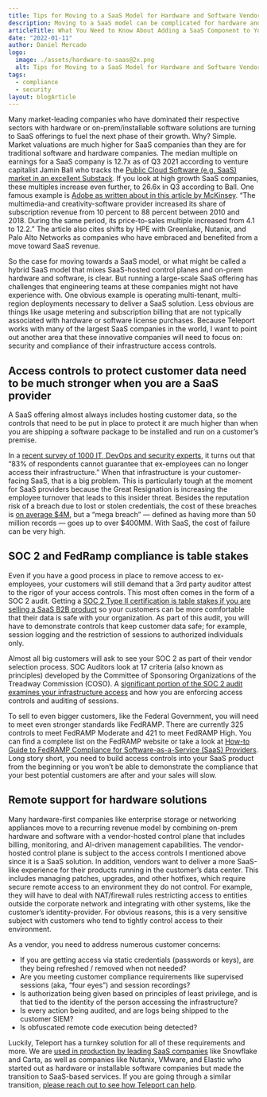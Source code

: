 ```yaml
---
title: Tips for Moving to a SaaS Model for Hardware and Software Vendors
description: Moving to a SaaS model can be complicated for hardware and software vendors. Here is what you need to know.
articleTitle: What You Need to Know About Adding a SaaS Component to Your Hardware or Software Business
date: "2022-01-11"
author: Daniel Mercado
logo:
  image: ./assets/hardware-to-saas@2x.png
  alt: Tips for Moving to a SaaS Model for Hardware and Software Vendors
tags:
  - compliance
  - security
layout: blogArticle
---
```



Many market-leading companies who have dominated their respective sectors with hardware or on-prem/installable software solutions are turning to SaaS offerings to fuel the next phase of their growth. Why? Simple. Market valuations are much higher for SaaS companies than they are for traditional software and hardware companies. The median multiple on earnings for a SaaS company is 12.7x as of Q3 2021 according to venture capitalist Jamin Ball who tracks the [Public Cloud Software (e.g. SaaS) market in an excellent Substack](https://cloudedjudgement.substack.com/p/a-look-back-at-q3-21-public-cloud). If you look at high growth SaaS companies, these multiples increase even further, to 26.6x in Q3 according to Ball. One famous example is [Adobe as written about in this article by McKinsey](https://www.mckinsey.com/industries/technology-media-and-telecommunications/our-insights/hardwares-business-model-shift-finding-a-new-path-forward). “The multimedia-and creativity-software provider increased its share of subscription revenue from 10 percent to 88 percent between 2010 and 2018. During the same period, its price-to-sales multiple increased from 4.1 to 12.2.” The article also cites shifts by HPE with Greenlake, Nutanix, and Palo Alto Networks as companies who have embraced and benefited from a move toward SaaS revenue.

So the case for moving towards a SaaS model, or what might be called a hybrid SaaS model that mixes SaaS-hosted control planes and on-prem hardware and software, is clear. But running a large-scale SaaS offering has challenges that engineering teams at these companies might not have experience with. One obvious example is operating multi-tenant, multi-region deployments necessary to deliver a SaaS solution. Less obvious are things like usage metering and subscription billing that are not typically associated with hardware or software license purchases. Because Teleport works with many of the largest SaaS companies in the world, I want to point out another area that these innovative companies will need to focus on: security and compliance of their infrastructure access controls.

## Access controls to protect customer data need to be much stronger when you are a SaaS provider

A SaaS offering almost always includes hosting customer data, so the controls that need to be put in place to protect it are much higher than when you are shipping a software package to be installed and run on a customer’s premise.

In a [recent survey of 1000 IT, DevOps and security experts,](https://goteleport.com/resources/white-papers/2021-infrastructure-access-report/) it turns out that “83% of respondents cannot guarantee that ex-employees can no longer access their infrastructure.” When that infrastructure is your customer-facing SaaS, that is a big problem. This is particularly tough at the moment for SaaS providers because the Great Resignation is increasing the employee turnover that leads to this insider threat. Besides the reputation risk of a breach due to lost or stolen credentials, the cost of these breaches is [on average $4M](https://www.ibm.com/security/data-breach), but a “mega breach” — defined as having more than 50 million records — goes up to over $400MM. With SaaS, the cost of failure can be very high.

## SOC 2 and FedRamp compliance is table stakes

Even if you have a good process in place to remove access to ex-employees, your customers will still demand that a 3rd party auditor attest to the rigor of your access controls. This most often comes in the form of a SOC 2 audit. Getting a [SOC 2 Type II certification is table stakes if you are selling a SaaS B2B product](https://goteleport.com/blog/soc2-certification-table-stakes-for-b2b-saas/) so your customers can be more comfortable that their data is safe with your organization. As part of this audit, you will have to demonstrate controls that keep customer data safe; for example, session logging and the restriction of sessions to authorized individuals only.

Almost all big customers will ask to see your SOC 2 as part of their vendor selection process. SOC Auditors look at 17 criteria (also known as principles) developed by the Committee of Sponsoring Organizations of the Treadway Commission (COSO). A [significant portion of the SOC 2 audit examines your infrastructure access](https://goteleport.com/how-it-works/soc2-ssh-kubernetes/) and how you are enforcing access controls and auditing of sessions.

To sell to even bigger customers, like the Federal Government, you will need to meet even stronger standards like FedRAMP. There are currently 325 controls to meet FedRAMP Moderate and 421 to meet FedRAMP High. You can find a complete list on the FedRAMP website or take a look at [How-to Guide to FedRAMP Compliance for Software-as-a-Service (SaaS) Providers](https://goteleport.com/resources/white-papers/fedramp-how-to/). Long story short, you need to build access controls into your SaaS product from the beginning or you won’t be able to demonstrate the compliance that your best potential customers are after and your sales will slow.

## Remote support for hardware solutions

Many hardware-first companies like enterprise storage or networking appliances move to a recurring revenue model by combining on-prem hardware and software with a vendor-hosted control plane that includes billing, monitoring, and AI-driven management capabilities. The vendor-hosted control plane is subject to the access controls I mentioned above since it is a SaaS solution. In addition, vendors want to deliver a more SaaS-like experience for their products running in the customer’s data center. This includes managing patches, upgrades, and other hotfixes, which require secure remote access to an environment they do not control. For example, they will have to deal with NAT/firewall rules restricting access to entities outside the corporate network and integrating with other systems, like the customer’s identity-provider. For obvious reasons, this is a very sensitive subject with customers who tend to tightly control access to their environment.

As a vendor, you need to address numerous customer concerns:

- If you are getting access via static credentials (passwords or keys), are they being refreshed / removed when not needed?
- Are you meeting customer compliance requirements like supervised sessions (aka, “four eyes”) and session recordings?
- Is authorization being given based on principles of least privilege, and is that tied to the identity of the person accessing the infrastructure?
- Is every action being audited, and are logs being shipped to the customer SIEM?
- Is obfuscated remote code execution being detected?

<EmailSubscribeViolet />

Luckily, Teleport has a turnkey solution for all of these requirements and more. We are [used in production by leading SaaS companies](https://goteleport.com/use-cases/saas/) like Snowflake and Carta, as well as companies like Nutanix, VMware, and Elastic who started out as hardware or installable software companies but made the transition to SaaS-based services. If you are going through a similar transition, [please reach out to see how Teleport can help](https://goteleport.com/pricing/).
